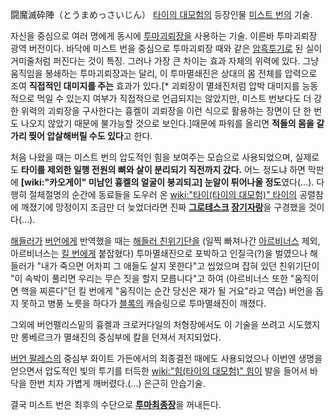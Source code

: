 闘魔滅砕陣（とうまめっさいじん）
[[타이의 대모험]]의 등장인물 [[미스트 번]]의 기술.

자신을 중심으로 여러 명에게 동시에 [[투마괴뢰장]]을 사용하는 기술. 이른바 투마괴뢰장 광역 버전이다. 바닥에 미스트 번을 중심으로 투마괴뢰장 때와 같은 [[암흑투기]]로 된 실이 거미줄처럼 퍼진다는 것이 특징.
그러나 가장 큰 차이는 효과 자체의 위력에 있다. 그냥 움직임을 봉쇄하는 투마괴뢰장과는 달리, 이 투마멸쇄진은 상대의 몸 전체를 압력으로 조여 '''직접적인 대미지를 주는''' 효과가 있다.[* 괴뢰장이 멸쇄진처럼 압박 대미지를 능동적으로 먹일 수 있는지 여부가 직접적으로 언급되지는 않았지만, 미스트 번보다도 더 강한 위력의 괴뢰장을 구사한다는 흉켈이 괴뢰장을 이런 식으로 활용하는 장면이 단 한 번도 나오지 않았기 때문에 불가능할 것으로 보인다.]때문에 파워를 올리면 '''적들의 몸을 갈가리 찢어 압살해버릴 수도 있다'''고 한다.

처음 나왔을 때는 미스트 번의 압도적인 힘을 보여주는 모습으로 사용되었으며, 실제로도 '''타이를 제외한 일행 전원의 뼈와 살이 분리되기 직전까지 갔다.''' 어느 정도냐 하면 막판에 '''[wiki:"카오게이" 미남인 흉켈의 얼굴이 붕괴되고] 눈알이 튀어나올 정도'''였다(...).
다행히 절체절명의 순간에 동료들을 도우러 온 [[wiki:"타이(타이의 대모험)" 타이]]의 공렬참에 깨졌기에 망정이지 조금만 더 늦었더라면 진짜 '''[[그로테스크]] [[장기자랑]]'''을 구경했을 것이다(...).

[[해들러]]가 [[버언]]에게 반역했을 때는 [[해들러 친위기단]]을 (일찍 빠져나간 [[아르비너스]] 제외, 아르비너스는 [[킬 번]]에게 붙잡혔다) 투마멸쇄진으로 포박하고 인질극(?)을 벌였으나 해들러가 "내가 죽으면 어차피 그 애들도 살지 못한다"고 씹었으며 잡혀 있던 친위기단이 "이 속박이 풀리면 우리는 무슨 짓을 할지 모릅니다"고 하여 (아르비너스 또한 "움직이면 핵을 찌른다"던 킬 번에게 "움직이는 순간 당신은 재가 될 거요"라고 역습) 버언을 돕지 못하고 병풍 노릇을 하다가 [[블록]]의 캐슬링으로 투마멸쇄진이 깨졌다. 

그외에 버언펠리스밑의 흉켈과 크로커다일의 처형장에서도 이 기술을 쓰려고 시도했지만 롱베르크가 멸쇄진의 중심부에 칼을 던져서 저지되었다.

[[버언 팔레스]]의 중심부 화이트 가든에서의 최종결전 때에도 사용되었으나 이번엔 생명을 얻으면서 압도적인 빛의 투기를 터득한 [[wiki:"힘(타이의 대모험)" 힘]]이 발을 들어서 바닥을 한번 치자 가볍게 깨버렸다.(...) 은근히 안습기술.

결국 미스트 번은 최후의 수단으로 '''[[투마최종장]]'''을 꺼내든다.
